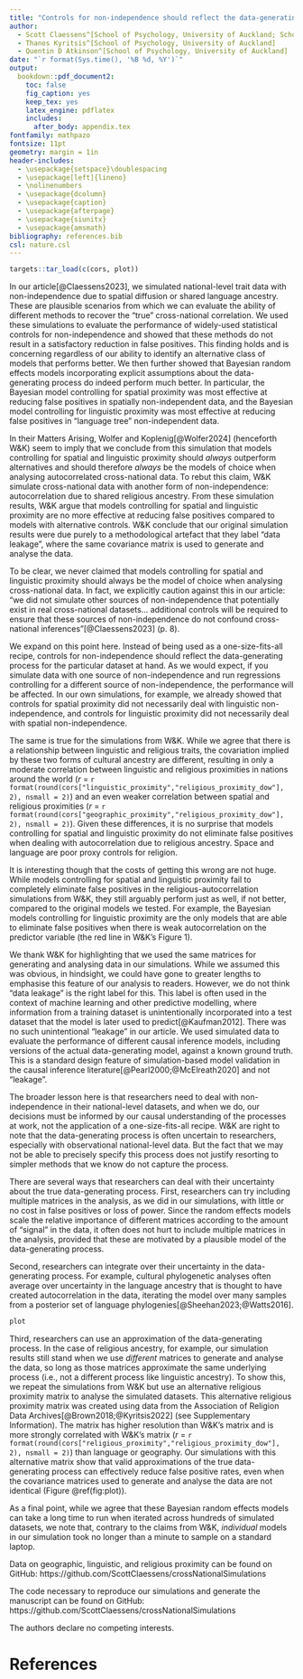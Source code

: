 ```yaml
---
title: "Controls for non-independence should reflect the data-generating process"
author:
  - Scott Claessens^[School of Psychology, University of Auckland; School of Psychology, University of Kent; scott.claessens@gmail.com]
  - Thanos Kyritsis^[School of Psychology, University of Auckland]
  - Quentin D Atkinson^[School of Psychology, University of Auckland]
date: "`r format(Sys.time(), '%B %d, %Y')`"
output:
  bookdown::pdf_document2:
    toc: false
    fig_caption: yes
    keep_tex: yes
    latex_engine: pdflatex
    includes:
      after_body: appendix.tex
fontfamily: mathpazo
fontsize: 11pt
geometry: margin = 1in
header-includes:
  - \usepackage{setspace}\doublespacing
  - \usepackage[left]{lineno}
  - \nolinenumbers
  - \usepackage{dcolumn}
  - \usepackage{caption}
  - \usepackage{afterpage}
  - \usepackage{siunitx}
  - \usepackage{amsmath}
bibliography: references.bib
csl: nature.csl
---
```


```r
targets::tar_load(c(cors, plot))
```

\linenumbers

In our article[@Claessens2023], we simulated national-level trait data with 
non-independence due to spatial diffusion or shared language ancestry. These are
plausible scenarios from which we can evaluate the ability of different methods
to recover the "true" cross-national correlation. We used these simulations to
evaluate the performance of widely-used statistical controls for
non-independence and showed that these methods do not result in a satisfactory
reduction in false positives. This finding holds and is concerning regardless of
our ability to identify an alternative class of models that performs better. We
then further showed that Bayesian random effects models incorporating explicit 
assumptions about the data-generating process do indeed perform much better. In
particular, the Bayesian model controlling for spatial proximity was most 
effective at reducing false positives in spatially non-independent data, and the
Bayesian model controlling for linguistic proximity was most effective at
reducing false positives in "language tree" non-independent data.

In their Matters Arising, Wolfer and Koplenig[@Wolfer2024] (henceforth W&K) seem
to imply that we conclude from this simulation that models controlling for 
spatial and linguistic proximity should _always_ outperform alternatives and 
should therefore _always_ be the models of choice when analysing autocorrelated
cross-national data. To rebut this claim, W&K simulate cross-national data with
another form of non-independence: autocorrelation due to shared religious
ancestry. From these simulation results, W&K argue that models controlling for
spatial and linguistic proximity are no more effective at reducing false
positives compared to models with alternative controls. W&K conclude that our
original simulation results were due purely to a methodological artefact that
they label "data leakage", where the same covariance matrix is used to generate
and analyse the data.

To be clear, we never claimed that models controlling for spatial and linguistic
proximity should always be the model of choice when analysing cross-national
data. In fact, we explicitly caution against this in our article: "we did not
simulate other sources of non-independence that potentially exist in real
cross-national datasets... additional controls will be required to ensure that
these sources of non-independence do not confound cross-national
inferences"[@Claessens2023] (p. 8).

We expand on this point here. Instead of being used as a one-size-fits-all 
recipe, controls for non-independence should reflect the data-generating process
for the particular dataset at hand. As we would expect, if you simulate data
with one source of non-independence and run regressions controlling for a 
different source of non-independence, the performance will be affected. In our 
own simulations, for example, we already showed that controls for spatial 
proximity did not necessarily deal with linguistic non-independence, and 
controls for linguistic proximity did not necessarily deal with spatial 
non-independence.

The same is true for the simulations from W&K. While we agree that there is a
relationship between linguistic and religious traits, the covariation implied by
these two forms of cultural ancestry are different, resulting in only a moderate
correlation between linguistic and religious proximities in nations around the
world (_r_ =
`r format(round(cors["linguistic_proximity","religious_proximity_dow"], 2), nsmall = 2)`)
and an even weaker correlation between spatial and religious proximities (_r_ =
`r format(round(cors["geographic_proximity","religious_proximity_dow"], 2), nsmall = 2)`).
Given these differences, it is no surprise that models controlling for spatial
and linguistic proximity do not eliminate false positives when dealing with
autocorrelation due to religious ancestry. Space and language are poor proxy
controls for religion.

It is interesting though that the costs of getting this wrong are not huge.
While models controlling for spatial and linguistic proximity fail to
completely eliminate false positives in the religious-autocorrelation
simulations from W&K, they still arguably perform just as well, if not better,
compared to the original models we tested. For example, the Bayesian models
controlling for linguistic proximity are the only models that are able to
eliminate false positives when there is weak autocorrelation on the predictor
variable (the red line in W&K's Figure 1).

We thank W&K for highlighting that we used the same matrices for generating and 
analysing data in our simulations. While we assumed this was obvious, in 
hindsight, we could have gone to greater lengths to emphasise this feature of 
our analysis to readers. However, we do not think "data leakage" is the right 
label for this. This label is often used in the context of machine learning and 
other predictive modelling, where information from a training dataset is 
unintentionally incorporated into a test dataset that the model is later used to 
predict[@Kaufman2012]. There was no such unintentional "leakage" in our article.
We used simulated data to evaluate the performance of different causal inference
models, including versions of the actual data-generating model, against a known
ground truth. This is a standard design feature of simulation-based model
validation in the causal inference literature[@Pearl2000;@McElreath2020] and not
"leakage".

The broader lesson here is that researchers need to deal with non-independence
in their national-level datasets, and when we do, our decisions must be informed
by our causal understanding of the processes at work, not the application of a 
one-size-fits-all recipe. W&K are right to note that the data-generating process
is often uncertain to researchers, especially with observational national-level
data. But the fact that we may not be able to precisely specify this process
does not justify resorting to simpler methods that we know do not capture the
process.

There are several ways that researchers can deal with their uncertainty about
the true data-generating process. First, researchers can try including multiple
matrices in the analysis, as we did in our simulations, with little or no cost
in false positives or loss of power. Since the random effects models scale the
relative importance of different matrices according to the amount of "signal" in
the data, it often does not hurt to include multiple matrices in the analysis, 
provided that these are motivated by a plausible model of the data-generating
process.

Second, researchers can integrate over their uncertainty in the data-generating
process. For example, cultural phylogenetic analyses often average over 
uncertainty in the language ancestry that is thought to have created 
autocorrelation in the data, iterating the model over many samples from a 
posterior set of language phylogenies[@Sheehan2023;@Watts2016].

```r
plot
```

Third, researchers can use an approximation of the data-generating process. In
the case of religious ancestry, for example, our simulation results still stand
when we use _different_ matrices to generate and analyse the data, so long as
those matrices approximate the same underlying process (i.e., not a different
process like linguistic ancestry). To show this, we repeat the simulations from
W&K but use an alternative religious proximity matrix to analyse the simulated
datasets. This alternative religious proximity matrix was created using data 
from the Association of Religion Data Archives[@Brown2018;@Kyritsis2022] (see 
Supplementary Information). The matrix has higher resolution than W&K's matrix
and is more strongly correlated with W&K's matrix (_r_ =
`r format(round(cors["religious_proximity","religious_proximity_dow"], 2), nsmall = 2)`)
than language or geography. Our simulations with this alternative matrix show 
that valid approximations of the true data-generating process can effectively 
reduce false positive rates, even when the covariance matrices used to generate
and analyse the data are not identical (Figure \@ref(fig:plot)).

As a final point, while we agree that these Bayesian random effects models can 
take a long time to run when iterated across hundreds of simulated datasets, we 
note that, contrary to the claims from W&K, _individual_ models in our 
simulation took no longer than a minute to sample on a standard laptop.

\nolinenumbers

\subsection*{Data availability}

Data on geographic, linguistic, and religious proximity can be found on
GitHub: https://github.com/ScottClaessens/crossNationalSimulations

\subsection*{Code availability}

The code necessary to reproduce our simulations and generate the manuscript can
be found on GitHub: https://github.com/ScottClaessens/crossNationalSimulations

\subsection*{Competing interests}

The authors declare no competing interests.

# References
